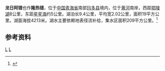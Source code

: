 {{Infobox_lake
 |湖泊名稱 =龙日阿错
 |湖泊照片 = 
 |湖泊照片標題 = 
 |測深圖 =
 |測深圖標題 =
 |湖泊所在地 = [[中国|中国]][[青海省|青海省]]
 |座標 = {{coord |34|52|N|98|01|E|display=inline,title|scale:500000_type:waterbody_region:CN}}
 |湖泊類別 = 
 |流入 =
 |流出 = 
 |集水區面積 =209 km<sup>2</sup>
 |集水區國家 ={{CHN}}
 |湖泊長度 =9.4 km
 |湖泊闊度 = 最大 4.1 km<br />平均 2.02 km
 |湖泊面積 =19 km<sup>2</sup>
 |平均深度 = 
 |最深深度 = 
 |水體體積 = 
 |湖水停留時間 =
 |湖岸線長度 =
 |海拔高度 = 4213 m
 |湖中島嶼 =
 |湖邊城鎮 =
}}
{{Location map
 |China Qinghai
 |mark=<!--dot-->Blue pog.svg
 |lat_deg=34|lat_min=52|lat_sec =
 |lon_deg=98|lon_min=01|lon_sec =
 |caption=龙日阿错在[[青海省|青海省]]的位置。
 |position=right
 |width=350
 |float=right
}}
'''龙日阿错'''也作'''隆热错'''，位于[[中国|中国]][[青海省|青海省]]南部[[玛多县|玛多县]]境内，位于[[黄河|黄河]]南岸，西距[[鄂陵湖|鄂陵湖]]8公里，东距[[星星海|星星海]]约5公里。湖泊长9.4公里，平均宽2.02公里，面积19平方公里。湖面海拔4213米。湖水主要依赖地表径流补给，集水区面积209平方公里。<ref>{{cite book zh |author=王苏民 窦鸿身 |title=中国湖泊志 |format=M |edition=1 |location=北京 |publisher=科学出版社 |date=1998|pages=497|id= ISBN 7-03-006706-1}}</ref>
==参考资料==
{{reflist}}

[[Category:果洛湖泊|L]]
[[Category:玛多县|L]]